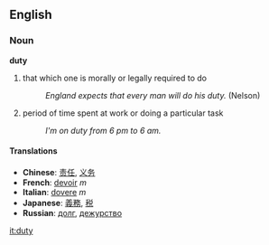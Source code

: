 ==English==
===Noun===
'''duty'''
#that which one is morally or legally required to do
#:''England expects that every man will do his duty. '' (Nelson)
#period of time spent at work or doing a particular task
#:''I'm on duty from 6 pm to 6 am.''

====Translations====
*'''Chinese''': [[责任]], [[义务]]
*'''French''': [[devoir]] ''m''
*'''Italian''': [[dovere]] ''m''
*'''Japanese''': [[義務]], [[税]]
*'''Russian''': [[долг]], [[дежурство]]

[[it:duty]]